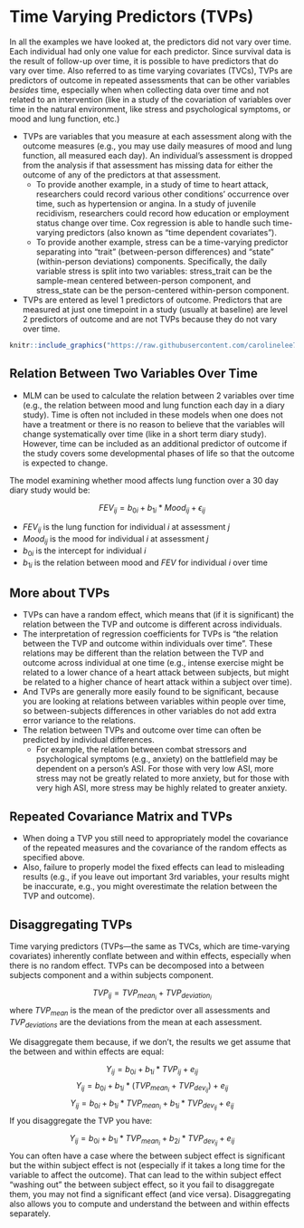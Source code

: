 # Time Varying Predictors (TVPs)

In all the examples we have looked at, the predictors did not vary over time. Each individual had only one value for each predictor. Since survival data is the result of follow-up over time, it is possible to have predictors that do vary over time. Also referred to as time varying covariates (TVCs), TVPs are predictors of outcome in repeated assessments that can be other variables _besides_ time, especially when when collecting data over time and not related to an intervention (like in a study of the covariation of variables over time in the natural environment, like stress and psychological symptoms, or mood and lung function, etc.)

- TVPs are variables that you measure at each assessment along with the outcome measures (e.g., you may use daily measures of mood and lung function, all measured each day).  An individual’s assessment is dropped from the analysis if that assessment has missing data for either the outcome of any of the predictors at that assessment. 
  * To provide another example, in a study of time to heart attack, researchers could record various other conditions’ occurrence over time, such as hypertension or angina. In a study of juvenile recidivism, researchers could record how education or employment status change over time. Cox regression is able to handle such time-varying predictors (also known as “time dependent covariates”).
  * To provide another example, stress can be a time-varying predictor separating into “trait” (between-person differences) and “state” (within-person deviations) components. Specifically, the daily variable stress is split into two variables: stress_trait can be the sample-mean centered between-person component, and stress_state can be the person-centered within-person component.
- TVPs are entered as level 1 predictors of outcome. Predictors that are measured at just one timepoint in a study (usually at baseline) are level 2 predictors of outcome and are not TVPs because they do not vary over time.

```r
knitr::include_graphics("https://raw.githubusercontent.com/carolinelee78/mlmbookdown/main/_figures/IMG55.png")
```

## Relation Between Two Variables Over Time

- MLM can be used to calculate the relation between 2 variables over time (e.g., the relation between mood and lung function each day in a diary study). Time is often not included in these models when one does not have a treatment or there is no reason to believe that the variables will change systematically over time (like in a short term diary study). However, time can be included as an additional predictor of outcome if the study covers some developmental phases of life so that the outcome is expected to change. 

The model examining whether mood affects lung function over a 30 day diary study would be:

$${FEV}_{ij} = b_{0i}+b_{1i}*Mood_{ij}+\epsilon_{ij}$$

- ${FEV}_{ij}$ is the lung function for individual $i$ at assessment $j$
- ${Mood}_{ij}$ is the mood for individual $i$ at assessment $j$
- $b_{0i}$ is the intercept for individual $i$
- $b_{1i}$ is the relation between mood and $FEV$ for individual $i$ over time 

## More about TVPs

- TVPs can have a random effect, which means that (if it is significant) the relation between the TVP and outcome is different across individuals.
- The interpretation of regression coefficients for TVPs is “the relation between the TVP and outcome within individuals over time”. These relations may be different than the relation between the TVP and outcome across individual at one time (e.g., intense exercise might be related to a lower chance of a heart attack between subjects, but might be related to a higher chance of heart attack within a subject over time). 
- And TVPs are generally more easily found to be significant, because you are looking at relations between variables within people over time, so between-subjects differences in other variables do not add extra error variance to the relations.
- The relation between TVPs and outcome over time can often be predicted by individual differences. 
  * For example, the relation between combat stressors and psychological symptoms (e.g., anxiety) on the battlefield may be dependent on a person’s ASI. For those with very low ASI, more stress may not be greatly related to more anxiety, but for those with very high ASI, more stress may be highly related to greater anxiety.
  
## Repeated Covariance Matrix and TVPs

- When doing a TVP you still need to appropriately model the covariance of the repeated measures and the covariance of the random effects as specified above. 
- Also, failure to properly model the fixed effects can lead to misleading results (e.g., if you leave out important 3rd variables, your results might be inaccurate, e.g., you might overestimate the relation between the TVP and outcome). 

## Disaggregating TVPs

Time varying predictors (TVPs---the same as TVCs, which are time-varying covariates) inherently conflate between and within effects, especially when there is no random effect. TVPs can be decomposed into a between subjects component and a within subjects component.

$${TVP}_{ij}={TVP}_{{mean}_{i}}+{TVP}_{{deviation}_i}$$
where $TVP_{mean}$ is the mean of the predictor over all assessments and $TVP_{deviations}$ are the deviations from the mean at each assessment. 

We disaggregate them because, if we don’t, the results we get assume that the between and within effects are equal:

$$Y_{ij}=b_{0i}+b_{1i}*{TVP}_{ij}+e_{ij}$$
$$Y_{ij}=b_{0i}+b_{1i}*(TVP_{mean_{i}}+TVP_{dev_{ij}})+e_{ij}$$
$$Y_{ij}=b_{0i}+b_{1i}*TVP_{mean_i}+b_{1i}*TVP_{dev_{ij}}+e_{ij}$$
If you disaggregate the TVP you have: 

$$Y_{ij}=b_{0i}+b_{1i}*TVP_{mean_i}+b_{2i}*TVP_{dev_{ij}}+e_{ij}$$
You can often have a case where the between subject effect is significant but the within subject effect is not (especially if it takes a long time for the variable to affect the outcome). That can lead to the within subject effect “washing out” the between subject effect, so it you fail to disaggregate them, you may not find a significant effect (and vice versa). Disaggregating also allows you to compute and understand the between and within effects separately.












